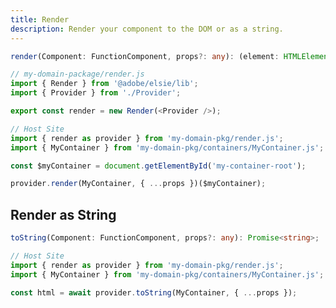 ```yaml
---
title: Render
description: Render your component to the DOM or as a string.
---
```


```typescript
render(Component: FunctionComponent, props?: any): (element: HTMLElement) => void;
```

```typescript
// my-domain-package/render.js
import { Render } from '@adobe/elsie/lib';
import { Provider } from './Provider';

export const render = new Render(<Provider />);
```

```typescript
// Host Site
import { render as provider } from 'my-domain-pkg/render.js';
import { MyContainer } from 'my-domain-pkg/containers/MyContainer.js';

const $myContainer = document.getElementById('my-container-root');

provider.render(MyContainer, { ...props })($myContainer);
```

## Render as String

```typescript
toString(Component: FunctionComponent, props?: any): Promise<string>;
```

```typescript
// Host Site
import { render as provider } from 'my-domain-pkg/render.js';
import { MyContainer } from 'my-domain-pkg/containers/MyContainer.js';

const html = await provider.toString(MyContainer, { ...props });
```
